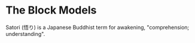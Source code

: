 # The Block Models

Satori (悟り) is a Japanese Buddhist term for awakening, "comprehension; understanding".
